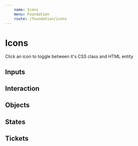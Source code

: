 ```yaml
---
    name: Icons
    menu: Foundation
    route: /foundation/icons
---
```





# Icons

Click an icon to toggle between it's CSS class and HTML entity

## Inputs
<Row>
    <IconExample type="checkbox-off" entity={'&#xe04b;'} />
    <IconExample type="checkbox-on" entity={'&#xe04c;'} />
    <IconExample type="radio-off" entity={'&#xe04d;'} />
    <IconExample type="radio-on" entity={'&#xe04e;'} />
    <IconExample type="dropdown" entity={'&#xe000;'} />
</Row>

## Interaction
<Row>
    <IconExample type="back" entity={'&#xe001;'} />    
    <IconExample type="call" entity={'&#xe003;'} />
    <IconExample type="carat-down" entity={'&#xe004;'} />
    <IconExample type="carat-left" entity={'&#xe005;'} />
    <IconExample type="carat-right" entity={'&#xe006;'} />
    <IconExample type="carat-up" entity={'&#xe007;'} />
    <IconExample type="caution" entity={'&#xe008;'} />
    <IconExample type="chat" entity={'&#xe009;'} />
    <IconExample type="check" entity={'&#xe00a;'} />
    <IconExample type="close" entity={'&#xe00b;'} />
    <IconExample type="copy" entity={'&#xe00c;'} />
    <IconExample type="delete" entity={'&#xe00d;'} />
    <IconExample type="edit" entity={'&#xe00e;'} />
    <IconExample type="email-send" entity={'&#xe00f;'} />
    <IconExample type="favorite" entity={'&#xe010;'} />
    <IconExample type="favorite-filled" entity={'&#xe011;'} />
    <IconExample type="filter" entity={'&#xe012;'} />
    <IconExample type="info" entity={'&#xe013;'} />
    <IconExample type="location" entity={'&#xe014;'} />
    <IconExample type="menu" entity={'&#xe04f;'} />
    <IconExample type="minus" entity={'&#xe015;'} />
    <IconExample type="more" entity={'&#xe016;'} />
    <IconExample type="plus" entity={'&#xe017;'} />
    <IconExample type="recent-arrow" entity={'&#xe018;'} />
    <IconExample type="refresh" entity={'&#xe019;'} />
    <IconExample type="search" entity={'&#xe01a;'} />
    <IconExample type="share-android" entity={'&#xe01b;'} />
    <IconExample type="share-ios" entity={'&#xe01c;'} />
    <IconExample type="target" entity={'&#xe01d;'} />
    <IconExample type="transfer" entity={'&#xe01e;'} />
</Row>


## Objects
<Row>
    <IconExample type="bell" entity={'&#xe01f;'} />
    <IconExample type="building" entity={'&#xe020;'} />
    <IconExample type="calendar" entity={'&#xe021;'} />
    <IconExample type="calendar-multi" entity={'&#xe022;'} />
    <IconExample type="camera" entity={'&#xe023;'} />
    <IconExample type="checklist" entity={'&#xe024;'} />
    <IconExample type="cog" entity={'&#xe025;'} />
    <IconExample type="eye" entity={'&#xe026;'} />
    <IconExample type="eye-filled" entity={'&#xe027;'} />
    <IconExample type="flame" entity={'&#xe028;'} />
    <IconExample type="gift-box" entity={'&#xe029;'} />
    <IconExample type="home" entity={'&#xe02a;'} />
    <IconExample type="id-face" entity={'&#xe02b;'} />
    <IconExample type="id-touch" entity={'&#xe02c'} />
    <IconExample type="location-user" entity={'&#xe02d;'} />
    <IconExample type="lock" entity={'&#xe02e;'} />
    <IconExample type="map" entity={'&#xe02f;'} />
    <IconExample type="money" entity={'&#xe030;'} />
    <IconExample type="news" entity={'&#xe031;'} />
    <IconExample type="paper-airplane" entity={'&#xe032;'} />
    <IconExample type="receipt" entity={'&#xe033;'} />
    <IconExample type="sale" entity={'&#xe034;'} />
    <IconExample type="seat" entity={'&#xe035;'} />
    <IconExample type="ticket" entity={'&#xe037;'} />
    <IconExample type="ticket-in-hand" entity={'&#xe038;'} />
    <IconExample type="user" entity={'&#xe039;'} />
</Row>

## States
<Row>
    <IconExample type="state-fail" entity={'&#xe03a;'} />
    <IconExample type="state-future" entity={'&#xe03b;'} />
    <IconExample type="state-in-process" entity={'&#xe03c;'} />
    <IconExample type="state-success" entity={'&#xe03d;'} />
    <IconExample type="state-warning" entity={'&#xe03e;'} />
</Row>

## Tickets
<Row>
    <IconExample type="ticket-electronic" entity={'&#xe03f;'} />
    <IconExample type="ticket-instant" entity={'&#xe040;'} />
    <IconExample type="ticket-mobile" entity={'&#xe041;'} />
    <IconExample type="ticket-note" entity={'&#xe042;'} />
    <IconExample type="ticket-pdf" entity={'&#xe043;'} />
    <IconExample type="ticket-pick-up" entity={'&#xe044;'} />
    <IconExample type="ticket-preferred" entity={'&#xe045;'} />
    <IconExample type="ticket-print" entity={'&#xe046;'} />
    <IconExample type="ticket-transfer" entity={'&#xe047;'} />
    <IconExample type="ticket-truck" entity={'&#xe048;'} />
    <IconExample type="ticket-zone" entity={'&#xe049;'} />
    <IconExample type="ticket-guarantee" entity={'&#xe04a;'} />
    <IconExample type="ticket-guarantee-filled" entity={'&#xe050;'} />
</Row>
